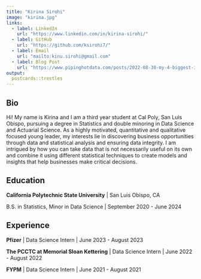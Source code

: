```yaml
---
title: "Kirina Sirohi"
image: "kirina.jpg"
links:
  - label: LinkedIn
    url: "https://www.linkedin.com/in/kirina-sirohi/"
  - label: GitHub
    url: "https://github.com/ksirohi7/"
  - label: Email
    url: "mailto:kinu.sirohi@gmail.com"
  - label: Blog Post
    url: "https://www.pipinghotdata.com/posts/2022-08-30-my-4-biggest-internship-takeaways/"
output:
  postcards::trestles
---
```

 
## Bio

Hi! My name is Kirina and I am a third year student at Cal Poly, San Luis Obispo, pursuing a degree in Statistics and double minoring in Data Science and Actuarial Science. As a highly motivated, quantitative and qualitative focused young leader, my interests lie in discovering business opportunities through data and statistical analysis and ensuring data integrity. I am intrigued by how you can take data that is not necessarily useful on its own and combine it using different statistical techniques to create models and insights that help businesses make critical decisions. 

## Education

**California Polytechnic State University** | San Luis Obispo, CA

B.S. in Statistics, Minor in Data Science | September 2020 - June 2024


## Experience

**Pfizer** | Data Science Intern | June 2023 - August 2023

**The PCCTC at Memorial Sloan Kettering** | Data Science Intern | June 2022 - August 2022

**FYPM** | Data Science Intern | June 2021 - August 2021
